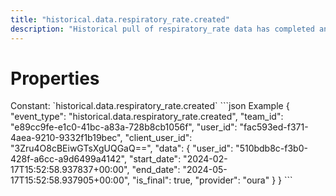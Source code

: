 ```yaml
---
title: "historical.data.respiratory_rate.created"
description: "Historical pull of respiratory_rate data has completed and you can now pull data for this resource."
---
```

# Properties
<ResponseField name="event_type" type="const string" required="true">
Constant: `historical.data.respiratory_rate.created`
</ResponseField>
<ResponseField name="team_id" type="string" required="true">
</ResponseField>
<ResponseField name="user_id" type="string" required="true">
</ResponseField>
<ResponseField name="client_user_id" type="string" required="true">
</ResponseField>
<ResponseField name="data" type="HistoricalDataCreated" required="true">
<Expandable title="HistoricalDataCreated" defaultOpen="true">
<ResponseField name="user_id" type="string" required="true">
</ResponseField>
<ResponseField name="start_date" type="string" required="true">
</ResponseField>
<ResponseField name="end_date" type="string" required="true">
</ResponseField>
<ResponseField name="is_final" type="boolean" required="true">
</ResponseField>
<ResponseField name="provider" type="string" required="true">
</ResponseField>
</Expandable>
</ResponseField>
<ResponseExample>
```json Example
{
  "event_type": "historical.data.respiratory_rate.created",
  "team_id": "e89cc9fe-e1c0-41bc-a83a-728b8cb1056f",
  "user_id": "fac593ed-f371-4aea-9210-9332f1b19bec",
  "client_user_id": "3Zru4O8cBEiwGTsXgUQGaQ==",
  "data": {
    "user_id": "510bdb8c-f3b0-428f-a6cc-a9d6499a4142",
    "start_date": "2024-02-17T15:52:58.937837+00:00",
    "end_date": "2024-05-17T15:52:58.937905+00:00",
    "is_final": true,
    "provider": "oura"
  }
}
```
</ResponseExample>
